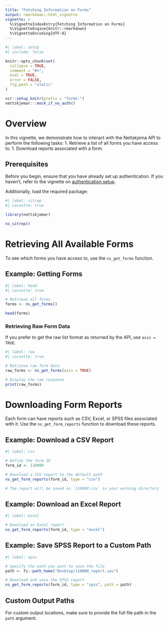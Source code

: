 ```yaml
---
title: "Fetching Information on Forms"
output: rmarkdown::html_vignette
vignette: >
  %\VignetteIndexEntry{Fetching Information on Forms}
  %\VignetteEngine{knitr::rmarkdown}
  %\VignetteEncoding{UTF-8}
---
```


```r
#| label: setup
#| include: false

knitr::opts_chunk$set(
  collapse = TRUE,
  comment = "#>",
  eval = TRUE,
  error = FALSE,
  fig.path = "static"
)

vcr::setup_knitr(prefix = "forms-")
nettskjemar:::mock_if_no_auth()

```

# Overview

In this vignette, we demonstrate how to interact with the Nettskjema API to perform the following tasks:
1. Retrieve a list of all forms you have access to.
1. Download reports associated with a form.


## Prerequisites

Before you begin, ensure that you have already set up authentication.
If you haven’t, refer to the vignette on [authentication setup](authentication.html).

Additionally, load the required package:

```r
#| label: sitrep
#| cassette: true

library(nettskjemar)

ns_sitrep()
```

# Retrieving All Available Forms

To see which forms you have access to, use the `ns_get_forms` function.

## Example: Getting Forms

```r
#| label: head
#| cassette: true

# Retrieve all forms
forms <- ns_get_forms()

head(forms)
```

### Retrieving Raw Form Data

If you prefer to get the raw list format as returned by the API, use `asis = TRUE`.

```r
#| label: raw
#| cassette: true

# Retrieve raw form data
raw_forms <- ns_get_forms(asis = TRUE)

# Display the raw response
print(raw_forms)
```

# Downloading Form Reports

Each form can have reports such as CSV, Excel, or SPSS files associated with it.
Use the `ns_get_form_reports` function to download these reports.

## Example: Download a CSV Report

```r
#| label: csv

# Define the form ID
form_id <- 110000

# Download a CSV report to the default path
ns_get_form_reports(form_id, type = "csv")

# The report will be saved as `110000.csv` in your working directory
```

## Example: Download an Excel Report

```r
#| label: excel

# Download an Excel report
ns_get_form_reports(form_id, type = "excel")
```

## Example: Save SPSS Report to a Custom Path

```r
#| label: spss

# Specify the path you want to save the file
path <- fs::path_home("Desktop/110000_report.sav")

# Download and save the SPSS report
ns_get_form_reports(form_id, type = "spss", path = path)
```

## Custom Output Paths

For custom output locations, make sure to provide the full file path in the `path` argument.

